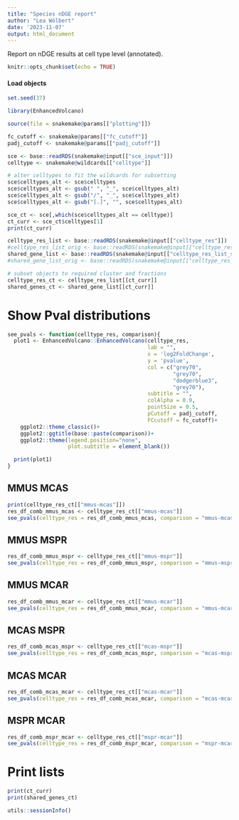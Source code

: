 ```yaml
---
title: "Species nDGE report"
author: "Lea Wölbert"
date: '2023-11-07'
output: html_document
---
```


Report on nDGE results at cell type level (annotated).

```r
knitr::opts_chunk$set(echo = TRUE)
```

#### Load objects

```r
set.seed(37)
```

```r
library(EnhancedVolcano)
```

```r
source(file = snakemake@params[["plotting"]])
```

```r

fc_cutoff <- snakemake@params[["fc_cutoff"]]
padj_cutoff <- snakemake@params[["padj_cutoff"]]

sce <- base::readRDS(snakemake@input[["sce_input"]])
celltype <- snakemake@wildcards[["celltype"]]

# alter celltypes to fit the wildcards for subsetting
sce$celltypes_alt <- sce$celltypes
sce$celltypes_alt <- gsub(" ", "_", sce$celltypes_alt)
sce$celltypes_alt <- gsub("/", "_", sce$celltypes_alt)
sce$celltypes_alt <- gsub("[.]", "", sce$celltypes_alt)

sce_ct <- sce[,which(sce$celltypes_alt == celltype)]
ct_curr <- sce_ct$celltypes[1]
print(ct_curr)
```

```r
celltype_res_list <- base::readRDS(snakemake@input[["celltype_res"]])
#celltype_res_list_orig <- base::readRDS(snakemake@input[["celltype_res_orig"]])
shared_gene_list <- base::readRDS(snakemake@input[["celltype_res_list_shared"]])
#shared_gene_list_orig <- base::readRDS(snakemake@input[["celltype_res_list_shared_orig"]])

# subset objects to required cluster and fractions
celltype_res_ct <- celltype_res_list[[ct_curr]]
shared_genes_ct <- shared_gene_list[[ct_curr]]
```

# Show Pval distributions

```r
see_pvals <- function(celltype_res, comparison){
  plot1 <- EnhancedVolcano::EnhancedVolcano(celltype_res, 
                                            lab = "",
                                            x = 'log2FoldChange',
                                            y = 'pvalue', 
                                            col = c("grey70",
                                                    "grey70", 
                                                    "dodgerblue3",
                                                    "grey70"),
                                            subtitle = "",
                                            colAlpha = 0.9, 
                                            pointSize = 0.5,
                                            pCutoff = padj_cutoff,
                                            FCcutoff = fc_cutoff)+
    ggplot2::theme_classic()+
    ggplot2::ggtitle(base::paste(comparison))+
    ggplot2::theme(legend.position="none", 
                   plot.subtitle = element_blank())

  print(plot1)
}
```

## MMUS MCAS

```r
print(celltype_res_ct[["mmus-mcas"]])
res_df_comb_mmus_mcas <- celltype_res_ct[["mmus-mcas"]]
see_pvals(celltype_res = res_df_comb_mmus_mcas, comparison = "mmus-mcas")
```

## MMUS MSPR

```r
res_df_comb_mmus_mspr <- celltype_res_ct[["mmus-mspr"]]
see_pvals(celltype_res = res_df_comb_mmus_mspr, comparison = "mmus-mspr")
```

## MMUS MCAR

```r
res_df_comb_mmus_mcar <- celltype_res_ct[["mmus-mcar"]]
see_pvals(celltype_res = res_df_comb_mmus_mcar, comparison = "mmus-mcar")
```

## MCAS MSPR

```r
res_df_comb_mcas_mspr <- celltype_res_ct[["mcas-mspr"]]
see_pvals(celltype_res = res_df_comb_mcas_mspr, comparison = "mcas-mspr")
```

## MCAS MCAR

```r
res_df_comb_mcas_mcar <- celltype_res_ct[["mcas-mcar"]]
see_pvals(celltype_res = res_df_comb_mcas_mcar, comparison = "mcas-mcar")
```

## MSPR MCAR

```r
res_df_comb_mspr_mcar <- celltype_res_ct[["mspr-mcar"]]
see_pvals(celltype_res = res_df_comb_mspr_mcar, comparison = "mspr-mcar")
```

# Print lists

```r
print(ct_curr)
print(shared_genes_ct)
```

```r
utils::sessionInfo()
```